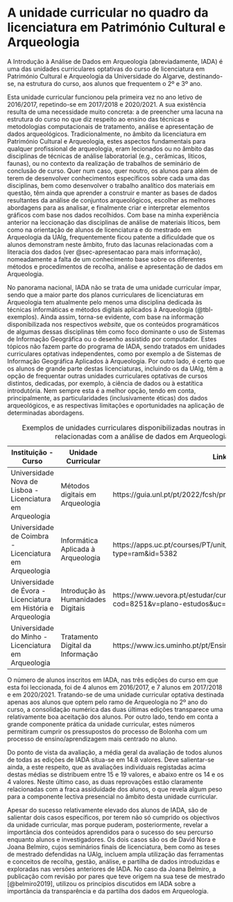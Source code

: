 # A unidade curricular no quadro da licenciatura em Património Cultural e Arqueologia

A Introdução à Análise de Dados em Arqueologia (abreviadamente, IADA) é uma das unidades curriculares optativas do curso de licenciatura em Património Cultural e Arqueologia da Universidade do Algarve, destinando-se, na estrutura do curso, aos alunos que frequentem o 2º e 3º ano.

Esta unidade curricular funcionou pela primeira vez no ano letivo de 2016/2017, repetindo-se em 2017/2018 e 2020/2021. A sua existência resulta de uma necessidade muito concreta: a de preencher uma lacuna na estrutura do curso no que diz respeito ao ensino das técnicas e metodologias computacionais de tratamento, análise e apresentação de dados arqueológicos. Tradicionalmente, no âmbito da licenciatura em Património Cultural e Arqueologia, estes aspectos fundamentais para qualquer profissional de arqueologia, eram lecionados ou no âmbito das disciplinas de técnicas de análise laboratorial (e.g., cerâmicas, líticos, faunas), ou no contexto da realização de trabalhos de seminário de conclusão de curso. Quer num caso, quer noutro, os alunos para além de terem de desenvolver conhecimentos específicos sobre cada uma das disciplinas, bem como desenvolver o trabalho analítico dos materiais em questão, têm ainda que aprender a construir e manter as bases de dados resultantes da análise de conjuntos arqueológicos, escolher as melhores abordagens para as analisar, e finalmente criar e interpretar elementos gráficos com base nos dados recolhidos. Com base na minha experiência anterior na leccionação das disciplinas de análise de materiais líticos, bem como na orientação de alunos de licenciatura e do mestrado em Arqueologia da UAlg, frequentemente ficou patente a dificuldade que os alunos demonstram neste âmbito, fruto das lacunas relacionadas com a literacia dos dados (ver @sec-apresentacao para mais informação), nomeadamente a falta de um conhecimento base sobre os diferentes métodos e procedimentos de recolha, análise e apresentação de dados em Arqueologia.

No panorama nacional, IADA não se trata de uma unidade curricular ímpar, sendo que a maior parte dos planos curriculares de licenciaturas em Arqueologia tem atualmente pelo menos uma disciplina dedicada às técnicas informáticas e métodos digitais aplicados à Arqueologia (@tbl-exemplos). Ainda assim, torna-se evidente, com base na informação disponibilizada nos respectivos *website*, que os conteúdos programáticos de algumas dessas disciplinas têm como foco dominante o uso de Sistemas de Informação Geográfica ou o desenho assistido por computador. Estes tópicos não fazem parte do programa de IADA, sendo tratados em unidades curriculares optativas independentes, como por exemplo a de Sistemas de Informação Geográfica Aplicados à Arqueologia. Por outro lado, é certo que os alunos de grande parte destas licenciaturas, incluindo os da UAlg, têm a opção de frequentar outras unidades curriculares optativas de cursos distintos, dedicadas, por exemplo, à ciência de dados ou à estatítica introdutória. Nem sempre esta é a melhor opção, tendo em conta, principalmente, as particularidades (inclusivamente éticas) dos dados arqueológicos, e as respectivas limitações e oportunidades na aplicação de determinadas abordagens.

| Instituição - Curso                                            | Unidade Curricular                 | Links                                                                                    |
|-----------------------|-----------------|--------------------------------|
| Universidade Nova de Lisboa - Licenciatura em Arqueologia      | Métodos digitais em Arqueologia    | https://guia.unl.pt/pt/2022/fcsh/program/9006/course/01105677                            |
| Universidade de Coimbra - Licenciatura em Arqueologia          | Informática Aplicada à Arqueologia | https://apps.uc.pt/courses/PT/unit/80479/22541/2023-2024?type=ram&id=5382                |
| Universidade de Évora - Licenciatura em História e Arqueologia | Introdução às Humanidades Digitais | https://www.uevora.pt/estudar/cursos/licenciaturas?cod=8251&v=plano-estudos&uc=HIS12024L |
| Universidade do Minho - Licenciatura em Arqueologia            | Tratamento Digital da Informação   | https://www.ics.uminho.pt/pt/Ensino/Licenciaturas/Arqueologia                            |

: Exemplos de unidades curriculares disponibilizadas noutras instituições com componentes relacionadas com a análise de dados em Arqueologia. {#tbl-exemplos}

O número de alunos inscritos em IADA, nas três edições do curso em que esta foi leccionada, foi de 4 alunos em 2016/2017, e 7 alunos em 2017/2018 e em 2020/2021. Tratando-se de uma unidade curricular optativa destinada apenas aos alunos que optem pelo ramo de Arqueologia no 2º ano do curso, a consolidação numérica das duas últimas edições transparece uma relativamente boa aceitação dos alunos. Por outro lado, tendo em conta a grande componente prática da unidade curricular, estes números permitiram cumprir os pressupostos do processo de Bolonha com um processo de ensino/aprendizagem mais centrado no aluno.

Do ponto de vista da avaliação, a média geral da avaliação de todos alunos de todas as edições de IADA situa-se em 14.8 valores. Deve salientar-se ainda, a este respeito, que as avaliações individuais registadas acima destas médias se distribuem entre 15 e 19 valores, e abaixo entre os 14 e os 4 valores. Neste último caso, as duas reprovações estão claramente relacionadas com a fraca assiduidade dos alunos, o que revela algum peso para a componente lectiva presencial no âmbito desta unidade curricular.

Apesar do sucesso relativamente elevado dos alunos de IADA, são de salientar dois casos específicos, por terem não só cumprido os objectivos da unidade curricular, mas porque puderam, posteriormente, revelar a importância dos conteúdos aprendidos para o sucesso do seu percurso enquanto alunos e investigadores. Os dois casos são os de David Nora e Joana Belmiro, cujos seminários finais de licenciatura, bem como as teses de mestrado defendidas na UAlg, incluem ampla utilização das ferramentas e conceitos de recolha, gestão, análise, e partilha de dados introduzidas e exploradas nas versões anteriores de IADA. No caso da Joana Belmiro, a publicação com revisão por pares que teve origem na sua tese de mestrado [@belmiro2019], utilizou os princípios discutidos em IADA sobre a importância da transparência e da partilha dos dados em Arqueologia.
